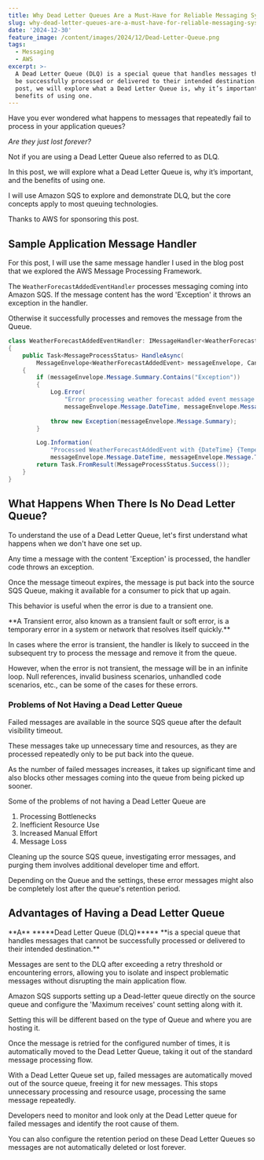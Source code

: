 ```yaml
---
title: Why Dead Letter Queues Are a Must-Have for Reliable Messaging Systems
slug: why-dead-letter-queues-are-a-must-have-for-reliable-messaging-systems
date: '2024-12-30'
feature_image: /content/images/2024/12/Dead-Letter-Queue.png
tags:
  - Messaging
  - AWS
excerpt: >-
  A Dead Letter Queue (DLQ) is a special queue that handles messages that cannot
  be successfully processed or delivered to their intended destination. In this
  post, we will explore what a Dead Letter Queue is, why it’s important, and the
  benefits of using one.
---
```

Have you ever wondered what happens to messages that repeatedly fail to process in your application queues?

_Are they just lost forever?_

Not if you are using a Dead Letter Queue also referred to as DLQ.

<EmbedCard src="https://www.youtube.com/embed/0gmNQdkHkzg?feature=oembed" title="Dead Letter Queue | Messaging Series .NET | Amazon SQS" />

In this post, we will explore what a Dead Letter Queue is, why it’s important, and the benefits of using one.

I will use Amazon SQS to explore and demonstrate DLQ, but the core concepts apply to most queuing technologies.

Thanks to AWS for sponsoring this post.

## Sample Application Message Handler

For this post, I will use the same message handler I used in the blog post that we explored the AWS Message Processing Framework.

<BookmarkCard href="/blog/aws-message-processing-framework/" title="A Step-by-Step Guide to AWS Message Processing with Amazon SQS in .NET" description="The AWS Message Processing Framework for .NET is an AWS-native toolkit for building .NET applications with messaging services like SQS and EventBridge. Let’s learn how to start using it when creating .NET applications on AWS." icon="/content/images/icon/logo-512x512-14.png" />

The `WeatherForecastAddedEventHandler` processes messaging coming into Amazon SQS. If the message content has the word 'Exception' it throws an exception in the handler.

Otherwise it successfully processes and removes the message from the Queue.

```csharp
class WeatherForecastAddedEventHandler: IMessageHandler<WeatherForecastAddedEvent>
{
    public Task<MessageProcessStatus> HandleAsync(
        MessageEnvelope<WeatherForecastAddedEvent> messageEnvelope, CancellationToken token = default)
    {
        if (messageEnvelope.Message.Summary.Contains("Exception"))
        {
            Log.Error(
                "Error processing weather forecast added event message {DateTime} and {Temperature}",
                messageEnvelope.Message.DateTime, messageEnvelope.Message.TemperatureC);
            
            throw new Exception(messageEnvelope.Message.Summary);
        }

        Log.Information(
            "Processed WeatherForecastAddedEvent with {DateTime} {TemperatureC}",
            messageEnvelope.Message.DateTime, messageEnvelope.Message.TemperatureC);
        return Task.FromResult(MessageProcessStatus.Success());
    }
}
```

## What Happens When There Is No Dead Letter Queue?

To understand the use of a Dead Letter Queue, let's first understand what happens when we don't have one set up.

Any time a message with the content 'Exception' is processed, the handler code throws an exception.

Once the message timeout expires, the message is put back into the source SQS Queue, making it available for a consumer to pick that up again.

This behavior is useful when the error is due to a transient one.

<Callout type="tip">
  **A Transient error, also known as a transient fault or soft error, is a temporary error in a system or network that resolves itself quickly.**
</Callout>

In cases where the error is transient, the handler is likely to succeed in the subsequent try to process the message and remove it from the queue.

However, when the error is not transient, the message will be in an infinite loop. Null references, invalid business scenarios, unhandled code scenarios, etc., can be some of the cases for these errors.

### Problems of Not Having a Dead Letter Queue

Failed messages are available in the source SQS queue after the default visibility timeout.

These messages take up unnecessary time and resources, as they are processed repeatedly only to be put back into the queue.

As the number of failed messages increases, it takes up significant time and also blocks other messages coming into the queue from being picked up sooner.

Some of the problems of not having a Dead Letter Queue are

1.  Processing Bottlenecks
2.  Inefficient Resource Use
3.  Increased Manual Effort
4.  Message Loss

Cleaning up the source SQS queue, investigating error messages, and purging them involves additional developer time and effort.

Depending on the Queue and the settings, these error messages might also be completely lost after the queue's retention period.

## Advantages of Having a Dead Letter Queue

<Callout type="tip">
  **A** *****Dead Letter Queue (DLQ)***** **is a special queue that handles messages that cannot be successfully processed or delivered to their intended destination.**
</Callout>

Messages are sent to the DLQ after exceeding a retry threshold or encountering errors, allowing you to isolate and inspect problematic messages without disrupting the main application flow.

Amazon SQS supports setting up a Dead-letter queue directly on the source queue and configure the 'Maximum receives' count setting along with it.

Setting this will be different based on the type of Queue and where you are hosting it.

<ImageCard src="/content/images/2024/12/image-2.png" alt="Setting up a Dead Letter Queue on Amazon SQS" caption="Setting up a Dead Letter Queue on Amazon SQS" />

Once the message is retried for the configured number of times, it is automatically moved to the Dead Letter Queue, taking it out of the standard message processing flow.

With a Dead Letter Queue set up, failed messages are automatically moved out of the source queue, freeing it for new messages. This stops unnecessary processing and resource usage, processing the same message repeatedly.

Developers need to monitor and look only at the Dead Letter queue for failed messages and identify the root cause of them.

You can also configure the retention period on these Dead Letter Queues so messages are not automatically deleted or lost forever.

